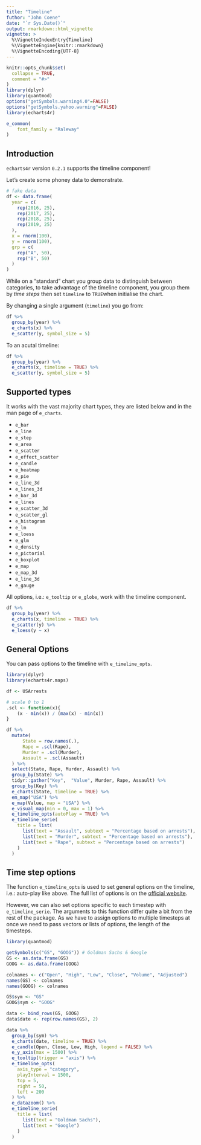 ```yaml
---
title: "Timeline"
futhor: "John Coene"
date: "`r Sys.Date()`"
output: rmarkdown::html_vignette
vignette: >
  %\VignetteIndexEntry{Timeline}
  %\VignetteEngine{knitr::rmarkdown}
  %\VignetteEncoding{UTF-8}
---
```


```r
knitr::opts_chunk$set(
  collapse = TRUE,
  comment = "#>"
)
library(dplyr)
library(quantmod)
options("getSymbols.warning4.0"=FALSE)
options("getSymbols.yahoo.warning"=FALSE)
library(echarts4r)

e_common(
    font_family = "Raleway"
)
```

## Introduction

`echarts4r` version `0.2.1` supports the timeline component!

Let's create some phoney data to demonstrate.

```r
# fake data
df <- data.frame(
  year = c(
    rep(2016, 25),
    rep(2017, 25),
    rep(2018, 25),
    rep(2019, 25)
  ),
  x = rnorm(100),
  y = rnorm(100),
  grp = c(
    rep("A", 50),
    rep("B", 50)
  )
) 
```

While on a "standard" chart you group data to distinguish between categories, to take advantage of the timeline component, you group them by _time steps_ then set `timeline` to `TRUE`when initialise the chart.

By changing a single argument (`timeline`) you go from:

```r
df %>%
  group_by(year) %>% 
  e_charts(x) %>% 
  e_scatter(y, symbol_size = 5)
```

To an acutal timeline:

```r
df %>%
  group_by(year) %>% 
  e_charts(x, timeline = TRUE) %>% 
  e_scatter(y, symbol_size = 5)
```

## Supported types

It works with the vast majority chart types, they are listed below and in the man page of `e_charts`.

- `e_bar`
- `e_line`
- `e_step`
- `e_area`
- `e_scatter`
- `e_effect_scatter`
- `e_candle`
- `e_heatmap`
- `e_pie`
- `e_line_3d`
- `e_lines_3d`
- `e_bar_3d`
- `e_lines`
- `e_scatter_3d`
- `e_scatter_gl`
- `e_histogram`
- `e_lm`
- `e_loess`
- `e_glm`
- `e_density`
- `e_pictorial`
- `e_boxplot`
- `e_map`
- `e_map_3d`
- `e_line_3d`
- `e_gauge`

All options, i.e.: `e_tooltip` or `e_globe`, work with the timeline component.

```r
df %>% 
  group_by(year) %>% 
  e_charts(x, timeline = TRUE) %>% 
  e_scatter(y) %>% 
  e_loess(y ~ x)
```

## General Options

You can pass options to the timeline with `e_timeline_opts`.

```r
library(dplyr)
library(echarts4r.maps)

df <- USArrests

# scale 0 to 1
.scl <- function(x){
    (x - min(x)) / (max(x) - min(x))
}

df %>% 
  mutate(
      State = row.names(.),
      Rape = .scl(Rape),
      Murder = .scl(Murder),
      Assault = .scl(Assault)
  ) %>% 
  select(State, Rape, Murder, Assault) %>% 
  group_by(State) %>% 
  tidyr::gather("Key",  "Value", Murder, Rape, Assault) %>% 
  group_by(Key) %>% 
  e_charts(State, timeline = TRUE) %>% 
  em_map("USA") %>% 
  e_map(Value, map = "USA") %>% 
  e_visual_map(min = 0, max = 1) %>% 
  e_timeline_opts(autoPlay = TRUE) %>% 
  e_timeline_serie(
    title = list(
      list(text = "Assault", subtext = "Percentage based on arrests"),
      list(text = "Murder", subtext = "Percentage based on arrests"),
      list(text = "Rape", subtext = "Percentage based on arrests")
    )
  )
```

## Time step options

The function `e_timeline_opts` is used to set general options on the timeline, i.e.: auto-play like above. The full list of options is on the [official website](https://echarts.apache.org/en/option.html#timeline).

However, we can also set options specific to each timestep with `e_timeline_serie`. The arguments to this function differ quite a bit from the rest of the package. As we have to assign options to multiple timesteps at once we need to pass vectors or lists of options, the length of the timesteps.

```r
library(quantmod)

getSymbols(c("GS", "GOOG")) # Goldman Sachs & Google
GS <- as.data.frame(GS)
GOOG <- as.data.frame(GOOG)

colnames <- c("Open", "High", "Low", "Close", "Volume", "Adjusted")
names(GS) <- colnames
names(GOOG) <- colnames

GS$sym <- "GS"
GOOG$sym <- "GOOG"

data <- bind_rows(GS, GOOG)
data$date <- rep(row.names(GS), 2)

data %>% 
  group_by(sym) %>% 
  e_charts(date, timeline = TRUE) %>% 
  e_candle(Open, Close, Low, High, legend = FALSE) %>% 
  e_y_axis(max = 1500) %>% 
  e_tooltip(trigger = "axis") %>% 
  e_timeline_opts(
    axis_type = "category",
    playInterval = 1500,
    top = 5,
    right = 50,
    left = 200
  ) %>% 
  e_datazoom() %>% 
  e_timeline_serie(
    title = list(
      list(text = "Goldman Sachs"),
      list(text = "Google")
    )
  ) 
```
